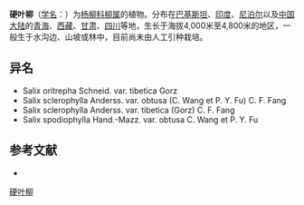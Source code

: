 {{Speciesbox
| name = 硬叶柳
| status = 
| status_system = 
| image =
| genus = Salix
| species = sclerophylla
| authority = Anderss.
| subdivision_ranks =[[变种|变种]]
| subdivision =
* 硬叶柳 ''S. s.'' var. ''sclerophylla''
* [[宽苞金背柳|宽苞金背柳]] ''S. s.'' var. ''obtusa''
* [[小叶硬叶柳|小叶硬叶柳]] ''S. s.'' var. ''tibetica''
}}

'''硬叶柳'''（[[学名|学名]]：{{lang|la|''Salix sclerophylla''}}）为[[杨柳科|杨柳科]][[柳属|柳属]]的植物。分布在[[巴基斯坦|巴基斯坦]]、[[印度|印度]]、[[尼泊尔|尼泊尔]]以及[[中国大陆|中国大陆]]的[[青海|青海]]、[[西藏|西藏]]、[[甘肃|甘肃]]、[[四川|四川]]等地，生长于海拔4,000米至4,800米的地区，一般生于水沟边、山坡或林中，目前尚未由人工引种栽培。

== 异名 ==
* Salix oritrepha Schneid. var. tibetica Gorz
* Salix sclerophylla Anderss. var. obtusa (C. Wang et P. Y. Fu) C. F. Fang
* Salix sclerophylla Anderss. var. tibetica (Gorz) C. F. Fang
* Salix spodiophylla Hand.-Mazz. var. obtusa C. Wang et P. Y. Fu

== 参考文献 ==
<div class="references-small">
* {{cite web| url =http://www.bioinfo.cn/db05/KmzwSpecies.php?action=view&id=20595| title =硬叶柳（原变种）| work =《中国高等植物数据库全库》| publisher =中国科学院微生物研究所| author =昆明植物研究所| accessdate =2009-02-25| deadurl =yes| archiveurl =https://web.archive.org/web/20160305044556/http://www.bioinfo.cn/db05/KmzwSpecies.php?action=view&id=20595| archivedate =2016-03-05}}
</div>
{{Taxonbar|from=Q15230951}}

[[Category:柳属|硬叶柳]]


{{植物小作品}}